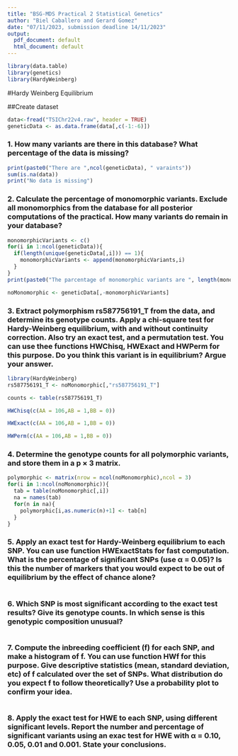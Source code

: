 ```yaml
---
title: "BSG-MDS Practical 2 Statistical Genetics"
author: "Biel Caballero and Gerard Gomez"
date: "07/11/2023, submission deadline 14/11/2023"
output:
  pdf_document: default
  html_document: default
---
```


```r
library(data.table)
library(genetics)
library(HardyWeinberg)
```

#Hardy Weinberg Equilibrium

##Create dataset
```r
data<-fread("TSIChr22v4.raw", header = TRUE)
geneticData <- as.data.frame(data[,c(-1:-6)])
```

### 1. How many variants are there in this database? What percentage of the data is missing?

```r
print(paste0("There are ",ncol(geneticData), " varaints"))
sum(is.na(data))
print("No data is missing")
```

### 2. Calculate the percentage of monomorphic variants. Exclude all monomorphics from the database for all posterior computations of the practical. How many variants do remain in your database?

```r
monomorphicVariants <- c()
for(i in 1:ncol(geneticData)){
  if(length(unique(geneticData[,i])) == 1){
    monomorphicVariants <- append(monomorphicVariants,i)
  }
}
print(paste0("The parcentage of monomorphic variants are ", length(monomorphicVariants)/ncol(geneticData)))

noMonomorphic <- geneticData[,-monomorphicVariants]
```

### 3. Extract polymorphism rs587756191_T from the data, and determine its genotype counts. Apply a chi-square test for Hardy-Weinberg equilibrium, with and without continuity correction. Also try an exact test, and a permutation test. You can use thee functions HWChisq, HWExact and HWPerm for this purpose. Do you think this variant is in equilibrium? Argue your answer.

```r
library(HardyWeinberg)
rs587756191_T <- noMonomorphic[,"rs587756191_T"]

counts <- table(rs587756191_T)

HWChisq(c(AA = 106,AB = 1,BB = 0))
```

```r
HWExact(c(AA = 106,AB = 1,BB = 0))
```

```r
HWPerm(c(AA = 106,AB = 1,BB = 0))
```

### 4. Determine the genotype counts for all polymorphic variants, and store them in a p × 3 matrix.

```r
polymorphic <- matrix(nrow = ncol(noMonomorphic),ncol = 3)
for(i in 1:ncol(noMonomorphic)){
  tab = table(noMonomorphic[,i])
  na = names(tab)
  for(n in na){
    polymorphic[i,as.numeric(n)+1] <- tab[n]
  }
} 
```

### 5. Apply an exact test for Hardy-Weinberg equilibrium to each SNP. You can use function HWExactStats for fast computation. What is the percentage of significant SNPs (use α = 0.05)? Is this the number of markers that you would expect to be out of equilibrium by the effect of chance alone?

```r

```

### 6. Which SNP is most significant according to the exact test results? Give its genotype counts. In which sense is this genotypic composition unusual?

```r

```

### 7. Compute the inbreeding coefficient (f) for each SNP, and make a histogram of f. You can use function HWf for this purpose. Give descriptive statistics (mean, standard deviation, etc) of f calculated over the set of SNPs. What distribution do you expect f to follow theoretically? Use a probability plot to confirm your idea.

```r

```

### 8. Apply the exact test for HWE to each SNP, using different significant levels. Report the number and percentage of significant variants using an exac test for HWE with α = 0.10, 0.05, 0.01 and 0.001. State your conclusions.

```r

```







